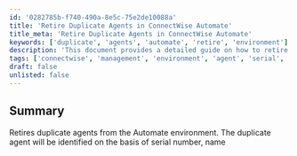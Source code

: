 ```yaml
---
id: '0282785b-f740-490a-8e5c-75e2de10088a'
title: 'Retire Duplicate Agents in ConnectWise Automate'
title_meta: 'Retire Duplicate Agents in ConnectWise Automate'
keywords: ['duplicate', 'agents', 'automate', 'retire', 'environment']
description: 'This document provides a detailed guide on how to retire duplicate agents from the ConnectWise Automate environment. It explains the identification process based on serial number and name, ensuring a streamlined management of agents within the system.'
tags: ['connectwise', 'management', 'environment', 'agent', 'serial', 'identification']
draft: false
unlisted: false
---
```

## Summary

Retires duplicate agents from the Automate environment. The duplicate agent will be identified on the basis of serial number, name











